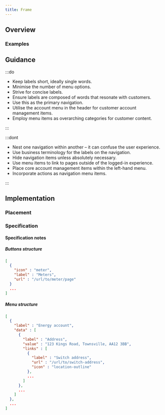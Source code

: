 ```yaml
---
title: Frame
---
```




## Overview

<CompDetails name={componentName} />

### Examples

## Guidance

:::do

- Keep labels short, ideally single words.
- Minimise the number of menu options.
- Strive for concise labels.
- Ensure labels are composed of words that resonate with customers.
- Use this as the primary navigation.
- Utilise the account menu in the header for customer account management items.
- Employ menu items as overarching categories for customer content.

:::

:::dont

- Nest one navigation within another – it can confuse the user experience.
- Use business terminology for the labels on the navigation.
- Hide navigation items unless absolutely necessary.
- Use menu items to link to pages outside of the logged-in experience.
- Place core account management items within the left-hand menu.
- Incorporate actions as navigation menu items.

:::

## Implementation

### Placement

<Placement name={componentName} />

### Specification

<Specification name={componentName} />

#### Specification notes

##### Buttons structure

```json
[
  {
    "icon" : "meter",
    "label" : "Meters",
    "url" : "/url/to/meter/page"
  }
  ...
]
```

##### Menu structure

```json
[
  {
    "label" : "Energy account",
    "data" : [
      {
        "label" : "Address",
        "value" : "123 Kings Road, Townsville, AA12 3BB",
        "links" : [
          {
            "label" : "Switch address",
            "url" : "/url/to/switch-address",
            "icon" : "location-outline"
          },
          ...
        ]
      },
      ...
    ]
  },
  ...
]
```
